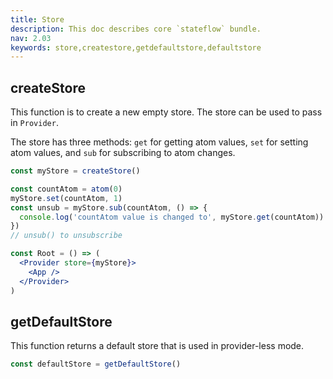 ```yaml
---
title: Store
description: This doc describes core `stateflow` bundle.
nav: 2.03
keywords: store,createstore,getdefaultstore,defaultstore
---
```


## createStore

This function is to create a new empty store.
The store can be used to pass in `Provider`.

The store has three methods: `get` for getting atom values,
`set` for setting atom values, and `sub` for subscribing to atom changes.

```jsx
const myStore = createStore()

const countAtom = atom(0)
myStore.set(countAtom, 1)
const unsub = myStore.sub(countAtom, () => {
  console.log('countAtom value is changed to', myStore.get(countAtom))
})
// unsub() to unsubscribe

const Root = () => (
  <Provider store={myStore}>
    <App />
  </Provider>
)
```

## getDefaultStore

This function returns a default store that is used in provider-less mode.

```js
const defaultStore = getDefaultStore()
```
